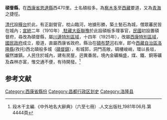 '''碩督縣'''，在[[西康省|西康省]][[恩達縣|恩達縣]]西470里。土名碩般多。為[[察木多|察木多]]至[[西藏|西藏]]要道，又為[[青海|青海]]之捷徑。

[[清代|清代]]設[[糧台|糧台]]於此，有正副營官，枕山臨河，地據形勝，築土甃石為城，僧眾蕃民皆在城內；[[宣統|宣統]]二年（1910年）,[[駐藏大臣|駐藏大臣]][[聯豫|聯豫]]於此設碩板多理事官，[[中華民國|民國]]初設置碩督府，尋改為碩督縣，屬[[川邊特別區域|川邊特別區域]]，十四年（1925年），改屬[[西康特別區域|西康特別區域]]，[[國民政府|國民政府]]成立，廢道，直屬西康省政府。縣治在[[碩布楚河|碩布楚河]]右岸，即今[[西藏自治區|西藏自治區]][[洛隆縣|洛隆縣]](孜托)西北碩般多城（[[碩督鎮|碩督鎮]]），有城郭，洞門高敞，碉樓峻峭，環以長垣，儼然雄鎮。人民住於城內，建有房屋，迥異番居。境內金礦稱盛，煤、鐵、銅等礦及森林亦富，惟交通不便，有待開發。<ref>段木干主編.《中外地名大辭典》（六至七冊）.人文出版社,1981年06月.第4444頁</ref>

==参考文献==
{{reflist}}

{{中華民國西康省行政區劃}}
{{西藏行政区划小作品}}
{{DEFAULTSORT:S}}
[[Category:西康省縣份|Category:西康省縣份]]
[[Category:昌都行政区划史|Category:昌都行政区划史]]
[[Category:洛隆县|Category:洛隆县]]